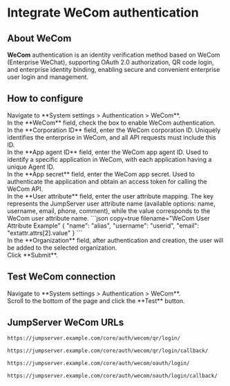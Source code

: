 # Integrate WeCom authentication <Icon name="xpackTip"/>

## About WeCom

**WeCom** authentication is an identity verification method based on WeCom (Enterprise WeChat), supporting OAuth 2.0 authorization, QR code login, and enterprise identity binding, enabling secure and convenient enterprise user login and management.

## How to configure
<Steps>
<div>
<Nav name="system-settings" />
</div>

<div>
Navigate to **System settings > Authentication > WeCom**.
</div>

<div>
In the **WeCom** field, check the box to enable WeCom authentication.
</div>

<div>
In the **Corporation ID** field, enter the WeCom corporation ID. Uniquely identifies the enterprise in WeCom, and all API requests must include this ID.
</div>

<div>
In the **App agent ID** field, enter the WeCom app agent ID. Used to identify a specific application in WeCom, with each application having a unique Agent ID.
</div>

<div>
In the **App secret** field, enter the WeCom app secret. Used to authenticate the application and obtain an access token for calling the WeCom API.
</div>

<div>
In the **User attribute** field, enter the user attribute mapping. The key represents the JumpServer user attribute name (available options: name, username, email, phone, comment), while the value corresponds to the WeCom user attribute name.
```json copy=true filename="WeCom User Attribute Example"
{
  "name": "alias",
  "username": "userid",
  "email": "extattr.attrs[2].value"
}
```
</div>

<div>
In the **Organization** field, after authentication and creation, the user will be added to the selected organization.
</div>

<div>
Click **Submit**.
</div>
</Steps>

## Test WeCom connection
<Steps>
<div>
<Nav name="system-settings" />
</div>

<div>
Navigate to **System settings > Authentication > WeCom**.
</div>

<div>
Scroll to the bottom of the page and click the **Test** button.
</div>

</Steps>

## JumpServer WeCom URLs

```md filename="QR Login URL"
https://jumpserver.example.com/core/auth/wecom/qr/login/
```

```md filename="QR Login Success Callback URL"
https://jumpserver.example.com/core/auth/wecom/qr/login/callback/
```

```md filename="OAuth Login URL"
https://jumpserver.example.com/core/auth/wecom/oauth/login/
```

```md filename="OAuth Login Success Callback URL"
https://jumpserver.example.com/core/auth/wecom/oauth/login/callback/
```